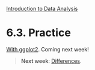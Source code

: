 <style>@import url(style.css);</style>
[Introduction to Data Analysis](index.html "Course index")

# 6.3. Practice

[With ggplot2](http://docs.ggplot2.org/current/stat_ecdf.html). Coming next week!

> __Next week__: [Differences](070_differences.html).
